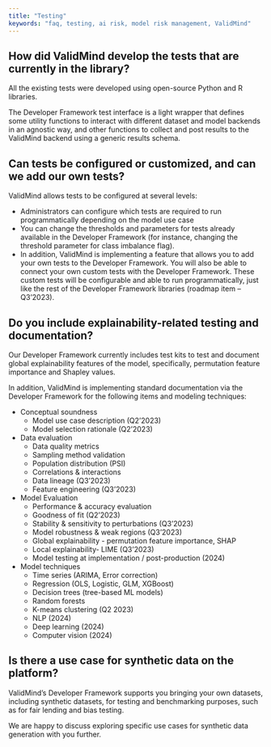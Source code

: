 ```yaml
---
title: "Testing"
keywords: "faq, testing, ai risk, model risk management, ValidMind"
---
```


## How did ValidMind develop the tests that are currently in the library?

All the existing tests were developed using open-source Python and R libraries.

The Developer Framework test interface is a light wrapper that defines some utility functions to interact with different dataset and model backends in an agnostic way, and other functions to collect and post results to the ValidMind backend using a generic results schema.

## Can tests be configured or customized, and can we add our own tests?

ValidMind allows tests to be configured at several levels:

- Administrators can configure which tests are required to run programmatically depending on the model use case
- You can change the thresholds and parameters for tests already available in the Developer Framework (for instance, changing the threshold parameter for class imbalance flag).
- In addition, ValidMind is implementing a feature that allows you to add your own tests to the Developer Framework. You will also be able to connect your own custom tests with the Developer Framework. These custom tests will be configurable and able to run programmatically, just like the rest of the Developer Framework libraries (roadmap item – Q3’2023).

## Do you include explainability-related testing and documentation? 

Our Developer Framework currently includes test kits to test and document global explainability features of the model, specifically, permutation feature importance and Shapley values.

<span id="testing-techniques" />

In addition, ValidMind is implementing standard documentation via the Developer Framework for the following items and modeling techniques:

- Conceptual soundness
    - Model use case description (Q2’2023)
    - Model selection rationale (Q2’2023)
- Data evaluation
    - Data quality metrics
    - Sampling method validation
    - Population distribution (PSI)
    - Correlations & interactions
    - Data lineage (Q3’2023)
    - Feature engineering (Q3’2023)
- Model Evaluation
    - Performance & accuracy evaluation
    - Goodness of fit (Q2’2023)
    - Stability & sensitivity to perturbations (Q3’2023)
    - Model robustness & weak regions (Q3’2023)
    - Global explainability - permutation feature importance, SHAP
    - Local explainability- LIME (Q3’2023)
    - Model testing at implementation / post-production (2024)
- Model techniques
    - Time series (ARIMA, Error correction)
    - Regression (OLS, Logistic, GLM, XGBoost)
    - Decision trees (tree-based ML models)
    - Random forests
    - K-means clustering (Q2 2023)
    - NLP (2024)
    - Deep learning (2024)
    - Computer vision (2024)

## Is there a use case for synthetic data on the platform?

ValidMind's Developer Framework supports you bringing your own datasets, including synthetic datasets, for testing and benchmarking purposes, such as for fair lending and bias testing.

We are happy to discuss exploring specific use cases for synthetic data generation with you further.

<!--- TO DO We need a contact email here --->
